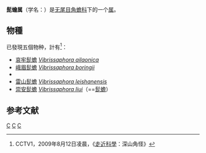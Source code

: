 {{Automatic Taxobox
| taxon = Vibrissaphora
| authority = Liu, 1945
}}
'''髭蟾属'''（学名：{{lang|la|''Vibrissaphora''}}）是[[无尾目|无尾目]][[角蟾科|角蟾科]]下的一个[[属|属]]。

== 物種 ==
已發現五個物种，計有<ref name=cctv>CCTV1，2009年8月12日凌晨，《[[走近科學|走近科學]]：深山角怪》</ref>：
* [[哀牢髭蟾|哀牢髭蟾]] ''[[Vibrissaphora_ailaonica|Vibrissaphora ailaonica]]''
* [[峨眉髭蟾|峨眉髭蟾]] ''[[Vibrissaphora_boringii|Vibrissaphora boringii]]''
* ''{{tsl|pt|Vibrissaphora echinata||Vibrissaphora echinata}}''
* [[雷山髭蟾|雷山髭蟾]] ''[[Vibrissaphora_leishanensis|Vibrissaphora leishanensis]]''
* [[崇安髭蟾|崇安髭蟾]] ''[[Vibrissaphora_liui|Vibrissaphora liui]]''（==[[髭蟾|髭蟾]]）

==参考文献==
{{Reflist}}
{{Taxonbar}}
[[Category:角蟾科|C]]
[[Category:髭蟾属|C]]
[[Category:_1945年描述的分类群|C]]